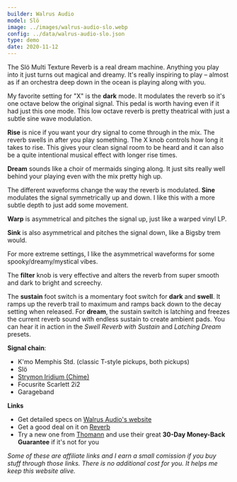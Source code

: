 ```yaml
---
builder: Walrus Audio
model: Slö
image: ../images/walrus-audio-slo.webp
config: ../data/walrus-audio-slo.json
type: demo
date: 2020-11-12
---
```


The Slö Multi Texture Reverb is a real dream machine. Anything you play into it just turns out magical and dreamy. It's really inspiring to play – almost as if an orchestra deep down in the ocean is playing along with you.

My favorite setting for "X" is the **dark** mode. It modulates the reverb so it's one octave below the original signal. This pedal is worth having even if it had just this one mode. This low octave reverb is pretty theatrical with just a subtle sine wave modulation.

**Rise** is nice if you want your dry signal to come through in the mix. The reverb swells in after you play something. The X knob controls how long it takes to rise. This gives your clean signal room to be heard and it can also be a quite intentional musical effect with longer rise times.

**Dream** sounds like a choir of mermaids singing along. It just sits really well behind your playing even with the mix pretty high up.

The different waveforms change the way the reverb is modulated. **Sine** modulates the signal symmetrically up and down. I like this with a more subtle depth to just add some movement.

**Warp** is asymmetrical and pitches the signal up, just like a warped vinyl LP.

**Sink** is also asymmetrical and pitches the signal down, like a Bigsby trem would.

For more extreme settings, I like the asymmetrical waveforms for some spooky/dreamy/mystical vibes.

The **filter** knob is very effective and alters the reverb from super smooth and dark to bright and screechy.

The **sustain** foot switch is a momentary foot switch for **dark** and **swell**. It ramps up the reverb trail to maximum and ramps back down to the decay setting when released. For **dream**, the sustain switch is latching and freezes the current reverb sound with endless sustain to create ambient pads. You can hear it in action in the _Swell Reverb with Sustain_ and _Latching Dream_ presets.

**Signal chain**:

- K'mo Memphis Std. (classic T-style pickups, both pickups)
- Slö
- [Strymon Iridium (Chime)](/demos/strymon-iridium)
- Focusrite Scarlett 2i2
- Garageband

**Links**

- Get detailed specs on [Walrus Audio's website](https://www.walrusaudio.com/products/slo-multi-texture-reverb)
- Get a good deal on it on [Reverb](https://reverb.grsm.io/loopydemos-walrus-audio-slo)
- Try a new one from [Thomann](https://www.thomann.de/intl/walrus_audio_sloe_multi_texture_reverb.htm?partner_id=15606) and use their great **30-Day Money-Back Guarantee** if it's not for you

_Some of these are affiliate links and I earn a small comission if you buy stuff through those links. There is no additional cost for you. It helps me keep this website alive._
